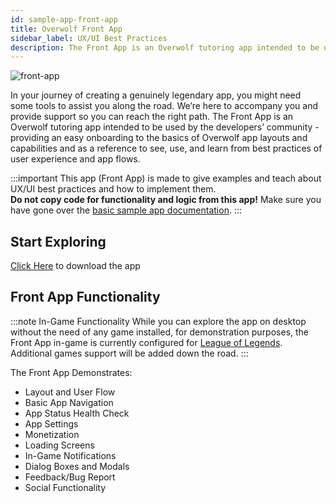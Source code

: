 ```yaml
---
id: sample-app-front-app
title: Overwolf Front App
sidebar_label: UX/UI Best Practices
description: The Front App is an Overwolf tutoring app intended to be used by the developers’ community - providing an easy onboarding to the basics of Overwolf app layouts and capabilities and as a reference to see, use, and learn from best practices of user experience and app flows.
---
```

![front-app](../assets/sample-app/front-app-cover.jpg)

In your journey of creating a genuinely legendary app, you might need some tools to assist you along the road. We’re here to accompany you and provide support so you can reach the right path. 
The Front App is an Overwolf tutoring app intended to be used by the developers’ community - providing an easy onboarding to the basics of Overwolf app layouts and capabilities and as a reference to see, use, and learn from best practices of user experience and app flows.

:::important
This app (Front App) is made to give examples and teach about UX/UI best practices and how to implement them.  
**Do not copy code for functionality and logic from this app!**  Make sure you have gone over the [basic sample app documentation](sample-app-overview).
:::

## Start Exploring

[Click Here](https://www.overwolf.com/app/Overwolf-Front_App) to download the app

## Front App Functionality

:::note In-Game Functionality
While you can explore the app on desktop without the need of any game installed, for demonstration purposes, the Front App in-game is currently configured for [League of Legends](https://euw.leagueoflegends.com/en-us/).
Additional games support will be added down the road.
:::


The Front App Demonstrates:

* Layout and User Flow
* Basic App Navigation
* App Status Health Check
* App Settings
* Monetization
* Loading Screens
* In-Game Notifications
* Dialog Boxes and Modals
* Feedback/Bug Report
* Social Functionality

